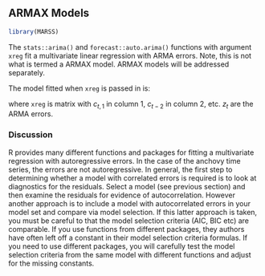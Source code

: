 ## ARMAX Models {#ARMAX}

```r
library(MARSS)
```


The `stats::arima()` and `forecast::auto.arima()` functions with argument `xreg` fit a multivariate linear regression with ARMA errors.  Note, this is not what is termed a ARMAX model. ARMAX models will be addressed separately.  

[^Hyndsight]:https://robjhyndman.com/hyndsight/arimax/

The model fitted when `xreg` is passed in is:

\begin{equation}
\begin{gathered}
x_t = \alpha + \phi_1 c_{t,1} + \phi_2 c_{t,2} + \dots + z_t \\
z_t = \beta_1 z_{t-1} + \dots + \beta_p z_{t-p} + e_t + \theta_1 e_{t-1} + \dots + \theta_q e_{t-q}\\
e_t \sim N(0,\sigma)
\end{gathered}
\end{equation}
where `xreg` is  matrix with $c_{t,1}$ in column 1, $c_{t-2}$ in column 2, etc.  $z_t$ are the ARMA errors.



### Discussion

R provides many different functions and packages for fitting a multivariate regression with autoregressive errors.  In the case of the anchovy time series, the errors are not autoregressive. In general, the first step to determining whether a model with correlated errors is required is to look at diagnostics for the residuals.  Select a model (see previous section) and then examine the residuals for evidence of autocorrelation. However another approach is to include a model with autocorrelated errors in your model set and compare via model selection. If this latter approach is taken, you must be careful to that the model selection criteria (AIC, BIC etc) are comparable. If you use functions from different packages, they authors have often left off a constant in their model selection criteria formulas. If you need to use different packages, you will carefully test the model selection criteria from the same model with different functions and adjust for the missing constants.